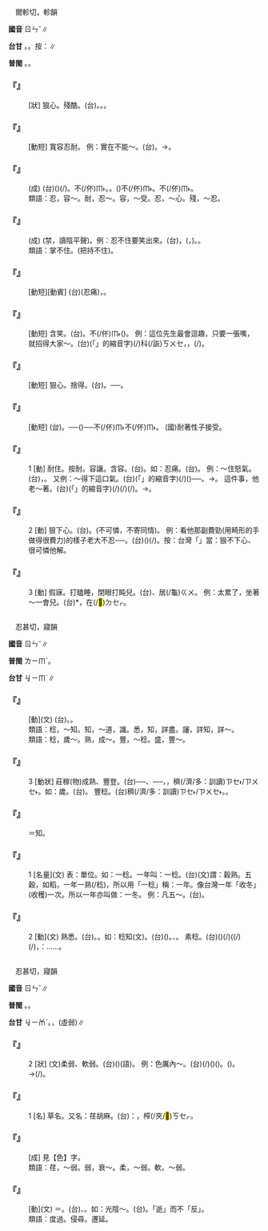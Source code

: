 
=={{ruby|忍|ㄖㄣˇ}}==

　爾軫切，軫韻

'''國音''' <rt>ㄖㄣˇ</rt>∥

'''台甘''' {{ruby|(文)|ㆢㄧㆬˋ}}。{{ruby|(語)|ㄌㄨㄣˋ}}。按：{{ruby|→|ㄌㄧㆬˋ}}∥

'''普閩''' {{ruby|(文)|ㄌㄧㆬˋ}}。{{ruby|(白)|ㄌㄨㄣˋ}}。

    

==='''『{{ruby|殘|ㄘㄢˊ}}{{ruby|忍|ㄖㄣˇ}}』'''===
: [狀] 狠心。殘酷。(台){{ruby|殘|ㄗㄢˊ}}{{ruby|忍|ㆢㄧㆬˋ/ㄌㄧㆬˋ}}。{{ruby|看|ㄎㄨㆩ˪}}{{ruby|人|ㄌㄤˊ}}{{ruby|受|ㄒㄧㄨ˫}}{{ruby|傷|ㄒㄧㆲ}}{{ruby|看|ㄎㄨㆩ˪}}{{ruby|會|ㆤ˫}}{{ruby|做|ㄗㄨㆤ˪/ㄗㄜ˪}}{{ruby|得|ㄉㄧㆵ}}。{{ruby|或|ㄧㄚㆷ ͘}}{{ruby|是|ㄒㄧ˫}}{{ruby|講|ㄍㆲˋ}}{{ruby|→|ㄍㆲ}}{{ruby|活|ㄨㄚㆷ ͘}}{{ruby|活|ㄨㄚㆷ ͘}}{{ruby|<mark>&#xffa46;</mark>|ㄊㄞˊ}}{{ruby|會|ㆤ˫}}{{ruby|落|ㄌㄜㆷ ͘}}{{ruby|手|ㄑㄧㄨˋ}}。
    

==='''『{{ruby|容|ㄖㄨㄥˊ}}{{ruby|忍|ㄖㄣˇ}}』'''===
: [動短] 寬容忍耐。 例：實在不能～。(台){{ruby|實|ㄒㄧㆵ ͘}}{{ruby|在|ㄗㄞ˫}}{{ruby|<mark>&#xffa45;</mark>|ㆠㆤ˫/ㆠㄨㆤ˫}}{{ruby|容|ㄧㆲˊ}}{{ruby|得|ㄉㄧㆵ}}。→{{ruby|<mark>&#xffa45;</mark>|ㆠㆤ˫/ㆠㄨㆤ˫}}{{ruby|吞|ㄊㄨㄣ}}{{ruby|忍|ㆢㄧㄣˋ/ㆢㄧㆬˋ/ㄌㄨㄣˋ}}{{ruby|得|ㄉㄧㆵ}}。
    

==='''『{{ruby|忍|ㄖㄣˇ}}{{ruby|氣|ㄑㄧˋ}}{{ruby|吞|ㄊㄨㄣ}}{{ruby|聲|ㄕㄥ}}』'''===
: (成) (台)({{ruby|受|ㄒㄧㄨ˫}}{{ruby|委|ㄨㄧˋ}}{{ruby|屈|ㄎㄨㆵ}}{{ruby|欺|ㄎㄧ}}{{ruby|負|ㄏㄨ˫}}){{ruby|忍|ㆢㄧㆬˋ/ㆢㄧㄣˋ/ㄌㄨㄣˋ}}{{ruby|受|ㄒㄧㄨ˫}}{{ruby|怒|ㄋㆦ˫}}{{ruby|氣|ㄎㄧ˪}}(/{{ruby|忍|ㄌㄨㄣˋ}}{{ruby|咧|ㄌㆤ˪}})。不(/伓)<rt>ㆬ˫</rt>{{ruby|敢|ㄍㆩˋ}}{{ruby|發|ㄏㄨㄚㆵ}}{{ruby|作|ㄗㆦㆶ}}{{ruby|出|ㄘㄨㆵ}}{{ruby|來|·ㄌㄞˊ}}。{{ruby|忍|ㄌㄨㄣˋ/ㄌㄧㆬˋ}}{{ruby|氣|ㄎㄧ˪}}{{ruby|吞|ㄊㄨㄣ}}{{ruby|聲|ㄒㄧㆩ}}。{{ruby|吞|ㄊㄨㄣ}}{{ruby|忍|ㆢㄧㄣˋ/ㆢㄧㆬˋ/ㄌㄨㄣˋ}}({{ruby|受|ㄒㄧㄨ˫}}{{ruby|氣|ㄎㄧ˪}})不(/伓)<rt>ㆬ˫</rt>{{ruby|敢|ㄍㆩˋ}}{{ruby|出|ㄘㄨㆵ}}{{ruby|聲|ㄒㄧㆩ}}。不(/伓)<rt>ㆬ˫</rt>{{ruby|敢|ㄍㆩˋ}}{{ruby|咿|ㆥㆷ ͘}}{{ruby|啊|ㄚ}}{{ruby|一|ㄐㄧㆵ ͘}}{{ruby|聲|·ㄒㄧㆩ}}。
:類語：忍，容～。耐，忍～。容，～受。忍，～心。殘，～忍。
:
    

==='''『{{ruby|忍|ㄖㄣˇ}}{{ruby|俊|ㄐㄩㄣˋ}}{{ruby|不|ㄅㄨˋ}}{{ruby|禁|ㄐㄧㄣ}}』'''===
: (成) (禁，讀陰平聲)。例：忍不住要笑出來。(台){{ruby|忍|ㆢㄧㄣˋ/ㄌㄨㄣˋ}}{{ruby|笑|ㄑㄧㄜ˪}}，{{ruby|忍|ㆢㄧㄣˋ/ㄌㄨㄣˋ}}{{ruby|<mark>&#xffa45;</mark>|ㆠㆤ˫/ㆠㄨㆤ˫}}{{ruby|住|ㄉㄧㄠˊ}}({{ruby|禁|ㄍㄧㆬ˪}}{{ruby|<mark>&#xffa45;</mark>|ㆠㆤ˫/ㆠㄨㆤ˫}}{{ruby|住|ㄉㄧㄠˊ}}，{{ruby|擋|ㄉㆲ˪}}{{ruby|<mark>&#xffa45;</mark>|ㆠㆤ˫/ㆠㄨㆤ˫}}{{ruby|住|ㄉㄧㄠˊ}})。{{ruby|一|ㄧㆵ}}{{ruby|直|ㄉㄧㆵ ͘}}{{ruby|<mark>&#xffa49;</mark>|ㆠㆤㆷ/ㆠㄨㆤㆷ}}{{ruby|笑|ㄑㄧㄜ˪}}{{ruby|出|ㄘㄨㆵ}}{{ruby|來|·ㄌㄞˊ}}{{ruby|丌|ㆤ}}{{ruby|款|ㄎㄨㄢˋ}}。
:類語：掌不住。(把持不住)。
:
    

==='''『{{ruby|忍|ㄖㄣˇ}}{{ruby|痛|ㄊㄨㄥˋ}}』'''===
: [動短][動賓] (台){{ruby|忍|ㆢㄧㆬˋ/ㆢㄧㄣˋ/ㄌㄨㄣˋ}}{{ruby|疼|ㄊㄧㆩ˪}}(忍痛)，{{ruby|會|ㆤ˫}}{{ruby|忍|ㆢㄧㆬˋ/ㆢㄧㄣˋ/ㄌㄨㄣˋ}}{{ruby|耐|ㄋㄞ˫}}{{ruby|得|ㄉㄧㆵ}}{{ruby|疼|ㄊㄧㆩ˪}}。
    

==='''『{{ruby|忍|ㄖㄣˇ}}{{ruby|俊|ㄐㄩㄣˋ}}』'''===
: [動短] 含笑。(台){{ruby|忍|ㆢㄧㆬˋ/ㆢㄧㄣˋ/ㄌㄨㄣˋ}}{{ruby|笑|ㄑㄧㄜ˪}}。{{ruby|<mark>&#xffa49;</mark>|ㆠㆤㆷ/ㆠㄨㆤㆷ ͘}}{{ruby|笑|ㄑㄧㄜ˪}}不(/伓)<rt>ㆬ˫</rt>{{ruby|敢|ㄍㆩˋ}}{{ruby|笑|ㄑㄧㄜ˪}}({{ruby|出|ㄘㄨㆵ}}{{ruby|來|·ㄌㄞˊ}})。 例：這位先生最會逗趣，只要一張嘴，就招得大家～。(台){{ruby|<mark>&#xffb50;</mark>|ㄐㄧㆵ}}(「{{ruby|此|ㄐㄧˋ}}{{ruby|一|ㄐㄧㆵ ͘}}」的縮音字)(/{{ruby|此|ㄐㄧㆵ}}){{ruby|個|ㆤˊ}}{{ruby|人|ㄌㄤˊ}}{{ruby|上|ㄒㄧㆲ˫}}{{ruby|<mark>&#xffa55;</mark>|ㆣㄠˊ}}{{ruby|扑|ㄆㄚㆷ}}{{ruby|笑|ㄑㄧㄜ˪}}科(/詼)<rt>ㄎㄨㆤ</rt>，{{ruby|見|ㄍㄧㄢ˪}}{{ruby|開|ㄎㄨㄧ}}{{ruby|嘴|ㄘㄨㄧ˪}}，{{ruby|著|ㄉㄧㄜㆷ}}(/{{ruby|都|ㄉㄜ˫}}){{ruby|付|ㄏㆦ˫}}{{ruby|人|ㄌㄤˊ}}{{ruby|一|ㄧㆵ}}{{ruby|直|ㄉㄧㆵ ͘}}{{ruby|<mark>&#xffa49;</mark>|ㆠㆤㆷ/ㆠㄨㆤㆷ ͘}}{{ruby|笑|ㄑㄧㄜ˪}}{{ruby|出|ㄘㄨㆵ}}{{ruby|來|·ㄌㄞˊ}}。
    

==='''『{{ruby|忍|ㄖㄣˇ}}{{ruby|心|ㄒㄧㄣ}}』'''===
: [動短] 狠心。捨得。(台){{ruby|會|ㆤ˫}}{{ruby|忍|ㆢㄧㄣˋ/ㆢㄧㆬˋ/ㄌㄧㆬˋ}}{{ruby|得|ㄉㄧㆵ}}{{ruby|看|ㄎㄨㆩ˪}}{{ruby|人|ㄌㄤˊ}}{{ruby|受|ㄒㄧㄨ˫}}{{ruby|傷|ㄒㄧㆲ}}{{ruby|受|ㄒㄧㄨ˫}}{{ruby|苦|ㄎㆦˋ}}{{ruby|無|ㆠㄜˊ}}{{ruby|想|ㄒㄧㆧ˫/ㄒㄧㆫ˫}}{{ruby|<mark>&#xffa49;</mark>|ㆠㆤㆷ/ㆠㄨㆤㆷ}}{{ruby|去|·ㄎㄧ˪}}{{ruby|救|ㄍㄧㄨ˪}}。──{{ruby|殘|ㄗㄢˊ}}{{ruby|忍|ㆢㄧㄣˋ/ㆢㄧㆬˋ/ㄌㄧㆬˋ}}。
    

==='''『{{ruby|忍|ㄖㄣˇ}}{{ruby|受|ㄕㄡˋ}}』'''===
: [動短] (台){{ruby|忍|ㆢㄧㄣˋ/ㆢㄧㆬˋ/ㄌㄧㆬˋ}}{{ruby|受|ㄒㄧㄨ˫}}。──({{ruby|勉|ㆠㄧㄢˋ}}{{ruby|強|ㄍㄧㆲˋ}}){{ruby|忍|ㆢㄧㄣˋ/ㆢㄧㆬˋ/ㄌㄧㆬˋ}}{{ruby|耐|ㄋㄞ˫}}{{ruby|接|ㄐㄧㄚㆴ}}{{ruby|受|ㄒㄧㄨ˫}}──不(/伓)<rt>ㆬ˫</rt>{{ruby|敢|ㄍㆩˋ}}{{ruby|拒|ㄍㄨ˫/ㄍㄧ˫}}{{ruby|絕|ㄗㄨㄚㆵ ͘}}不(/伓)<rt>ㆬ˫</rt>{{ruby|敢|ㄍㆩˋ}}{{ruby|受|ㄒㄧㄨ˫}}{{ruby|氣|ㄎㄧ˪}}。 (國)耐著性子接受。
    

==='''『{{ruby|忍|ㄖㄣˇ}}』'''===
:1  [動] 耐住。按耐。容讓。含容。(台){{ruby|忍|ㄌㄧㆬˋ/ㆢㄧㆬˋ/ㄌㄨㄣˋ}}{{ruby|疼|ㄊㄧㆩ˪}}{{ruby|咧|ㄌㆤ˪/ㄋㆤㆷ}}。如：忍痛。(台){{ruby|忍|ㄌㄧㆬˋ/ㆢㄧㆬˋ/ㄌㄨㄣˋ}}{{ruby|疼|ㄊㄧㆩ˪}}。 例：～住怒氣。(台){{ruby|將|ㄐㄧㆲ}}{{ruby|怒|ㄋㆦ˫}}{{ruby|氣|ㄎㄧ˪}}{{ruby|<mark>&#xffc65;</mark>|ㆢㄧㆷ ͘}}{{ruby|住|ㄉㄧㄠˊ}}{{ruby|咧|ㄌㆤ˪}}，{{ruby|且|ㄑㄧㄚˋ}}{{ruby|吞|ㄊㄨㄣ}}{{ruby|忍|ㄌㄨㄣˋ}}{{ruby|咧|ㄌㆤ˪}}。 又例：～得下這口氣。(台){{ruby|會|ㆤ˫}}{{ruby|吞|ㄊㄨㄣ}}{{ruby|忍|ㄌㄨㄣˋ}}{{ruby|得|ㄉㄧㆵ}}{{ruby|<mark>&#xffb50;</mark>|ㄐㄧㆵ}}(「{{ruby|此|ㄐㄧˋ}}{{ruby|一|ㄐㄧㆵ ͘}}」的縮音字)(/{{ruby|此|ㄐㄧㆵ}}){{ruby|腹|ㄅㄚㆶ}}{{ruby|氣|ㄎㄧ˪}}({{ruby|滿|ㄇㄨㄚˋ}}{{ruby|腹|ㄅㄚㆶ}}{{ruby|丌|ㆤ}}{{ruby|怒|ㄋㆦ˫}}{{ruby|氣|ㄎㄧ˪}})──{{ruby|無|ㆠㄜˊ}}{{ruby|發|ㄏㄨㄚㆵ}}{{ruby|脾|ㄆㄧˊ}}{{ruby|氣|ㄎㄧ˪}}。→{{ruby|受|ㄒㄧㄨ˫}}{{ruby|氣|ㄎㄧ˪}}{{ruby|但|ㄉㄢ˫}}{{ruby|吞|ㄊㄨㄣ}}{{ruby|忍|ㄌㄧㆬˋ/ㆢㄧㆬˋ/ㄌㄨㄣˋ}}{{ruby|會|ㆤ˫}}{{ruby|住|ㄉㄧㄠˊ}}。 這件事，他老～著。(台){{ruby|<mark>&#xffb50;</mark>|ㄐㄧㆵ}}(「{{ruby|此|ㄐㄧˋ}}{{ruby|一|ㄐㄧㆵ ͘}}」的縮音字)(/{{ruby|此|ㄐㄧㆵ}}){{ruby|層|ㄗㄢˊ}}{{ruby|載|ㄉㄞ˫}}(/{{ruby|戴|ㄉㄞ˪}}){{ruby|事|ㄐㄧ˪}}(/{{ruby|事|ㄉㄞ˫}}{{ruby|情|ㄐㄧ˪}}){{ruby|伊|ㄧ}}{{ruby|總|ㄗㆲˋ}}{{ruby|是|ㄒㄧ˫}}{{ruby|忍|ㆢㄧㆬˋ/ㄌㄧㆬˋ/ㄌㄨㄣˋ}}{{ruby|囥|ㄎㆭ˪}}{{ruby|咧|ㄌㆤ˪}}。→{{ruby|無|ㆠㄜˊ}}{{ruby|愛|ㄞ˪}}{{ruby|提|ㄊㆤˊ}}{{ruby|→|ㄊㆤㆷ}}{{ruby|起|ㄎㄧˋ}}。
    

==='''『{{ruby|忍|ㄖㄣˇ}}』'''===
:2  [動] 狠下心。(台){{ruby|忍|ㆢㄧㆬˋ/ㄌㄧㆬˋ}}{{ruby|心|ㄒㄧㆬ}}。(不可憐，不寄同情)。 例：看他那副費勁(用畸形的手做得很費力)的樣子老大不忍──。(台){{ruby|看|ㄎㄨㆩ˪}}{{ruby|伊|ㄧ}}({{ruby|賣|ㆠㄨㆤ˫}}{{ruby|菜|ㄘㄞ˪}}{{ruby|丌|ㆤ}}){{ruby|瘸|ㄎㄨㆤˊ/ㄎㆤˊ}}{{ruby|手|ㄑㄧㄨˋ}}{{ruby|<mark>&#xffa49;</mark>|ㆠㆤㆷ/ㆠㄨㆤㆷ ͘}}{{ruby|找|ㄗㄠ˫}}{{ruby|錢|ㄐㆪˊ}}{{ruby|著|ㄉㄧㄜㆷ}}(/{{ruby|都|ㄉㄜ˫}}){{ruby|<mark>&#xffa45;</mark>|ㆠㆤ˫/ㆠㄨㆤ˫}}{{ruby|好|ㄏㄜˋ}}{{ruby|勢|ㄙㆤ˪}}{{ruby|真|ㄐㄧㄣ}}{{ruby|不|ㄅㄨㆵ}}{{ruby|忍|ㆢㄧㆬˋ/ㄌㄧㆬˋ}}{{ruby|心|ㄒㄧㆬ}}。按：台灣「{{ruby|不|ㄅㄨㆵ}}{{ruby|忍|ㆢㄧㆬˋ/ㄌㄧㆬˋ}}{{ruby|心|ㄒㄧㆬ}}」當：狠不下心、很可憐他解。
    

==='''『{{ruby|忍|ㄖㄣˇ}}』'''===
:3  [動] 假寐。打瞌睡，閉眼打盹兒。(台){{ruby|<mark>&#xf924a;</mark>|ㄉㄨㆷ}}{{ruby|眠|ㆠㄧㄣˊ}}、{{ruby|椓|ㄉㆦㆶ}}居(/龜)<rt>ㄍㄨ</rt>。 例：太累了，坐著～一會兒。(台){{ruby|真|ㄐㄧㄣ}}{{ruby|<mark>&#xf906d;</mark>|ㄊㄧㆰˋ}}*，{{ruby|坐|ㄗㆤ˫}}在(/<mark>&#xf9549;</mark>)<rt>ㄉㆤㆷ</rt>{{ruby|寐|ㆠㄧ˫}}{{ruby|→|ㆠㄧˊ}}{{ruby|一|ㄐㄧㆵ ͘}}{{ruby|下|·ㆤ˫}}。
    

=={{ruby|稔|ㄖㄣˇ}}==

　忍甚切，寢韻

'''國音''' <rt>ㄖㄣˇ</rt>∥

'''普閩''' <rt>ㄌㄧㆬˋ</rt>。

'''台甘''' <rt>ㆢㄧㆬˋ</rt>∥

    

==='''『{{ruby|相|ㄒㄧㄤ}}{{ruby|稔|ㄖㄣˇ}}』'''===
: [動](文) (台){{ruby|相|ㄒㄧㆲ}}{{ruby|知|ㄉㄧ}}。{{ruby|熟|ㄒㄧㆤㆶ ͘}}{{ruby|似|ㄙㄞ˫}}。
:類語：稔，～知。知，～道，識。悉，知，詳盡。讅，詳知，詳～。
:
:類語：稔，歲～。熟，成～。豐，～稔。盛，豐～。
:
    

==='''『{{ruby|稔|ㄖㄣˇ}}』'''===
:3  [動狀] 莊稼(物)成熟、豐登。(台){{ruby|五|ㄫㆦˋ}}{{ruby|穀|ㄍㆦㆶ}}──{{ruby|稻|ㄉㄧㄨ˫}}、{{ruby|麥|ㆠㆤㆷ ͘}}──{{ruby|成|ㄒㄧㄥˊ}}{{ruby|熟|ㄒㄧㆤㆶ ͘}}，{{ruby|好|ㄏㄜˋ}}{{ruby|年|ㄋㄧˊ}}{{ruby|冬|ㄉㄤ}}，{{ruby|收|ㄒㄧㄨ}}{{ruby|成|ㄒㄧㄥˊ}}穧(/濟/多：訓讀)<rt>ㄗㆤ˫/ㄗㄨㆤ˫</rt>。如：歲{{ruby|稔|ㄖㄣˇ}}。(台){{ruby|年|ㄋㄧˊ}}{{ruby|冬|ㄉㄤ}}{{ruby|好|ㄏㄜˋ}}。 豐稔。(台){{ruby|收|ㄒㄧㄨ}}{{ruby|成|ㄒㄧㄥˊ}}穧(/濟/多：訓讀)<rt>ㄗㆤ˫/ㄗㄨㆤ˫</rt>。{{ruby|好|ㄏㄜˋ}}{{ruby|收|ㄒㄧㄨ}}{{ruby|成|ㄒㄧㄥˊ}}。
:
    

==='''『{{ruby|稔|ㄖㄣˇ}}{{ruby|知|ㄓ}}』'''===
:  ＝{{ruby|讅|ㄕㄣˇ}}知。
    

==='''『{{ruby|稔|ㄖㄣˇ}}』'''===
:1  [名量](文) 表：單位。如：一稔。一年叫：一稔。(台){{ruby|稔|ㆢㄧㆬˋ}}(文)謂：穀熟。五穀，如稻，一年一熟(/稔)，所以用「一稔」稱：一年。像台灣一年「收冬」(收穫)一次。所以一年亦叫做：一冬。 例：凡五～。(台){{ruby|是|ㄒㄧ˫}}{{ruby|講|ㄍㆲˋ}}{{ruby|→|ㄍㆲ}}{{ruby|前|ㄐㄧㄥˊ}}{{ruby|後|ㄠ˫}}{{ruby|有|ㄨ˫}}{{ruby|五|ㆣㆦ˫}}{{ruby|年|ㄋㄧˊ}}{{ruby|久|ㄍㄨˋ}}。
    

==='''『{{ruby|稔|ㄖㄣˇ}}』'''===
:2  [動](文) 熟悉。(台){{ruby|詳|ㄒㄧㆲˊ}}{{ruby|悉|ㄒㄧㆤㆶ}}。{{ruby|知|ㄗㄞ}}{{ruby|影|ㄧㆩˋ}}。如：稔知(文)。(台){{ruby|識|ㆠㄚㆵ}}({{ruby|知|ㄗㄞ}}{{ruby|影|ㄧㆩˋ}}){{ruby|去|·ㄎㄧ˪}}{{ruby|真|ㄐㄧㄣ}}{{ruby|詳|ㄒㄧㆲˊ}}{{ruby|細|ㄙㄨㆤ˪/ㄙㆤ˪}}。{{ruby|大|ㄉㄞ˫}}{{ruby|家|ㄍㆤ}}{{ruby|攏|ㄌㆲˋ}}{{ruby|知|ㄗㄞ}}、{{ruby|識|ㆠㄚㆵ}}。 素稔。(台){{ruby|平|ㄅㄧㄥˊ}}{{ruby|常|ㄒㄧㆲˊ}}({{ruby|自|ㄗㄨ˫}}{{ruby|真|ㄐㄧㄣ}}{{ruby|久|ㄍㄨˋ}}){{ruby|著|ㄉㄧㄜㆷ}}(/{{ruby|都|ㄉㄜ˫}}){{ruby|知|ㄗㄞ}}{{ruby|影|ㄧㆩˋ}}({{ruby|汝|ㄌㄧˋ}}{{ruby|丌|ㆤ}}{{ruby|載|ㄉㄞ˫}}(/{{ruby|戴|ㄉㄞ˪}}){{ruby|事|ㄐㄧ˪}}(/{{ruby|事|ㄉㄞ˫}}{{ruby|情|ㄐㄧ˪}})，{{ruby|像|ㄑㄧㆧ˫/ㄑㄧㆫ˫}}{{ruby|講|ㄍㆲˋ}}{{ruby|→|ㄍㆲ}}：{{ruby|素|ㄙㆦ˪}}{{ruby|仰|ㄧㆲˋ}}……。
    

=={{ruby|荏|ㄖㄣˇ}}==

　忍甚切，寢韻

'''國音''' <rt>ㄖㄣˇ</rt>∥

'''普閩''' {{ruby|(文)|ㄌㄧㆰˋ}}。{{ruby|(白)|ㄌㆰˋ}}。

'''台甘''' <rt>ㆢㄧㆰˋ</rt>。{{ruby|*|ㄌㆰˋ}}，{{ruby|荏|ㄌㆰˋ}}{{ruby|身|ㄒㄧㄣ}}(虛弱)∥

    

==='''『{{ruby|荏|ㄖㄣˇ}}』'''===
:2  [狀] (文)柔弱、軟弱。(台)({{ruby|身|ㄒㄧㄥ}}{{ruby|軀|ㄎㄨ}}){{ruby|荏|ㄌㆰˋ}}(語)。 例：色厲內～。(台){{ruby|外|ㆣㄨㄚ˫}}{{ruby|表|ㄅㄧㄠˋ}}(/{{ruby|貌|ㄇㄠ˫}})({{ruby|色|ㄒㄧㆤㆶ}}){{ruby|真|ㄐㄧㄣ}}{{ruby|嚴|ㆣㄧㆰˊ}}{{ruby|厲|ㄌㆤ˫}}({{ruby|歹|ㄆㆮˋ}}{{ruby|面|ㆠㄧㄣ˫}}{{ruby|像|ㄑㄧㆧ/ㄑㄧㆫ}}){{ruby|剛|ㄍㆲ}}{{ruby|強|ㄍㄧㆲˊ}}。{{ruby|內|ㄌㄞ˫}}({{ruby|心|ㄒㄧㆬ}}{{ruby|內|ㄌㄞ˫}}){{ruby|面|ㆠㄧㄣ˫}}{{ruby|荏|ㄌㆰˋ}}{{ruby|弱|ㄌㄧㆦㆶ ͘}}。→{{ruby|心|ㄒㄧㆬ}}{{ruby|軟|ㄋㆭˋ}}(/{{ruby|懦|ㄋㆦ˫}}{{ruby|弱|ㄌㄧㆦㆶ ͘}})。
    

==='''『{{ruby|荏|ㄖㄣˇ}}』'''===
:1  [名] 草名。又名：荏胡麻。(台){{ruby|種|ㄐㄧㄥˋ}}{{ruby|子|ㄐㄧˋ}}{{ruby|白|ㄅㆤㆷ ͘}}{{ruby|色|ㄒㄧㆤㆶ}}{{ruby|叫|ㄍㄧㄜ˪}}{{ruby|做|ㄗㄜ˪}}：{{ruby|白|ㄅㆤㆷ ͘}}{{ruby|蘇|ㄙㆦ}}{{ruby|子|ㄐㄧˋ}}，{{ruby|通|ㄊㄤ}}{{ruby|飼|ㄑㄧ˫}}{{ruby|鳥|ㄐㄧㄠˋ}}{{ruby|仔|ㄚˋ}}榨(/夾/<mark>&#xffbe2;</mark>)<rt>ㄎㆤㆷ</rt>{{ruby|油|ㄧㄨˊ}}。
    

==='''『{{ruby|色|ㄙㄜˋ}}{{ruby|厲|ㄌㄧˋ}}{{ruby|內|ㄋㄟˋ}}{{ruby|荏|ㄖㄣˇ}}』'''===
: [成] 見【色】字。
:類語：荏，～弱。弱，衰～。柔，～弱。軟，～弱。
:
    

==='''『{{ruby|荏|ㄖㄣˇ}}{{ruby|苒|ㄖㄢˇ}}』'''===
: [動](文) ＝{{ruby|苒|ㄖㄢˇ}}{{ruby|荏|ㄖㄣˇ}}。(台){{ruby|時|ㄒㄧˊ}}{{ruby|間|ㄍㄢ}}{{ruby|逐|ㄉㄧㆦㆶ ͘}}{{ruby|漸|ㄐㄧㆰ˫}}、{{ruby|漸|ㄐㄧㆰ˫}}{{ruby|漸|ㄐㄧㆰ˫}}{{ruby|仔|ㄚ}}{{ruby|過|ㄍㄨㆤ˪/ㄍㆤ˪}}{{ruby|去|ㄎㄧ˪}}。如：光陰～。(台){{ruby|時|ㄒㄧˊ}}{{ruby|間|ㄍㄢ}}{{ruby|勻|ㄨㄣˊ}}{{ruby|勻|ㄨㄣˊ}}{{ruby|仔|ㄚˋ}}{{ruby|一|ㄧㆵ}}{{ruby|直|ㄉㄧㆵ ͘}}{{ruby|過|ㄍㄨㆤ˪}}{{ruby|去|ㄎㄧ˪}}。「逝」而不「反」。
:類語：度過。侵尋。遷延。
:
    
